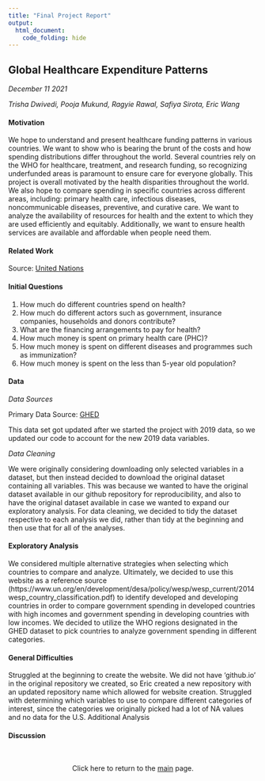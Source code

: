 ```yaml
---
title: "Final Project Report"
output: 
  html_document:
    code_folding: hide
---
```


## Global Healthcare Expenditure Patterns

*December 11 2021*

*Trisha Dwivedi, Pooja Mukund, Ragyie Rawal, Safiya Sirota, Eric Wang*

#### Motivation

We hope to understand and present healthcare funding patterns in various countries. We want to show who is bearing the brunt of the costs and how spending distributions differ throughout the world. Several countries rely on the WHO for healthcare, treatment, and research funding, so recognizing underfunded areas is paramount to ensure care for everyone globally. This project is overall motivated by the health disparities throughout the world. We also hope to compare spending in specific countries across different areas, including: primary health care, infectious diseases, noncommunicable diseases, preventive, and curative care. We want to analyze the availability of resources for health and the extent to which they are used efficiently and equitably. Additionally, we want to ensure health services are available and affordable when people need them.

#### Related Work

Source: [United Nations](https://www.un.org/en/development/desa/policy/wesp/wesp_current/2014wesp_country_classification.pdf)

#### Initial Questions 

1. How much do different countries spend on health?
2. How much do different actors such as government, insurance companies, households and donors contribute?
3. What are the financing arrangements to pay for health?
4. How much money is spent on primary health care (PHC)?
5. How much money is spent on different diseases and programmes such as immunization?
6. How much money is spent on the less than 5-year old population?

#### Data 

*Data Sources*

Primary Data Source: [GHED](https://apps.who.int/nha/database)

This data set got updated after we started the project with 2019 data, so we updated our code to account for the new 2019 data variables.

*Data Cleaning*

We were originally considering downloading only selected variables in a dataset, but then instead decided to download the original dataset containing all variables. This was because we wanted to have the original dataset available in our github repository for reproducibility, and also to have the original dataset available in case we wanted to expand our exploratory analysis. 
For data cleaning, we decided to tidy the dataset respective to each analysis we did, rather than tidy at the beginning and then use that for all of the analyses. 

#### Exploratory Analysis

We considered multiple alternative strategies when selecting which countries to compare and analyze. Ultimately, we decided to use this website as a reference source (https://www.un.org/en/development/desa/policy/wesp/wesp_current/2014wesp_country_classification.pdf) to identify developed and developing countries in order to compare government spending in developed countries with high incomes and government spending in developing countries with low incomes. We decided to utilize the WHO regions designated in the GHED dataset to pick countries to analyze government spending in different categories.

#### General Difficulties

Struggled at the beginning to create the website. We did not have ‘github.io’ in the original repository we created, so Eric created a new repository with an updated repository name which allowed for website creation.
Struggled with determining which variables to use to compare different categories of interest, since the categories we originally picked had a lot of NA values and no data for the U.S.
Additional Analysis  

#### Discussion


<br>
<center>

Click here to return to the [main](index.html) page.

